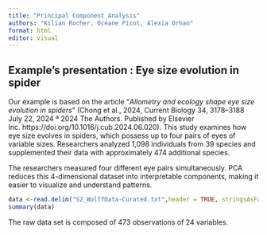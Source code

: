```yaml
---
title: "Principal Component Analysis"
authors: "Kilian Rocher, Océane Picot, Alexia Orhan"
format: html
editor: visual
---
```


## Example's presentation : Eye size evolution in spider

Our example is based on the article "*Allometry and ecology shape eye size evolution in spiders* " (Chong et al., 2024, Current Biology 34, 3178–3188 July 22, 2024 ª 2024 The Authors. Published by Elsevier Inc. https://doi.org/10.1016/j.cub.2024.06.020). This study examines how eye size evolves in spiders, which possess up to four pairs of eyes of variable sizes. Researchers analyzed 1,098 individuals from 39 species and supplemented their data with approximately 474 additional species.

The researchers measured four different eye pairs simultaneously. PCA reduces this 4-dimensional dataset into interpretable components, making it easier to visualize and understand patterns.

```r
data <-read.delim("S2_WolffData-Curated.txt",header = TRUE, stringsAsFactors = TRUE)
summary(data)
```

The raw data set is composed of 473 observations of 24 variables.
